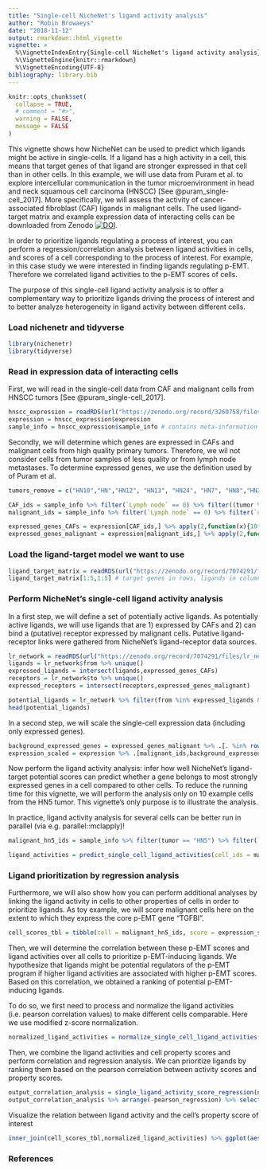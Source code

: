 ```yaml
---
title: "Single-cell NicheNet's ligand activity analysis"
author: "Robin Browaeys"
date: "2018-11-12"
output: rmarkdown::html_vignette
vignette: >
  %\VignetteIndexEntry{Single-cell NicheNet's ligand activity analysis}
  %\VignetteEngine{knitr::rmarkdown}
  %\VignetteEncoding{UTF-8}
bibliography: library.bib
---
```


<!-- github markdown built using 
rmarkdown::render("vignettes/ligand_activity_single_cell.Rmd", output_format = "github_document")
-->

```r
knitr::opts_chunk$set(
  collapse = TRUE,
  # comment = "#>",
  warning = FALSE,
  message = FALSE
)
```

This vignette shows how NicheNet can be used to predict which ligands might be active in single-cells. If a ligand has a high activity in a cell, this means that target genes of that ligand are stronger expressed in that cell than in other cells. In this example, we will use data from Puram et al. to explore intercellular communication in the tumor microenvironment in head and neck squamous cell carcinoma (HNSCC) [See @puram_single-cell_2017]. More specifically, we will assess the activity of cancer-associated fibroblast (CAF) ligands in malignant cells. The used ligand-target matrix and example expression data of interacting cells can be downloaded from Zenodo [![DOI](https://zenodo.org/badge/DOI/10.5281/zenodo.3260758.svg)](https://doi.org/10.5281/zenodo.3260758).

In order to prioritize ligands regulating a process of interest, you can perform a regression/correlation analysis between ligand activities in cells, and scores of a cell corresponding to the process of interest. For example, in this case study we were interested in finding ligands regulating p-EMT. Therefore we correlated ligand activities to the p-EMT scores of cells. 

The purpose of this single-cell ligand activity analysis is to offer a complementary way to prioritize ligands driving the process of interest and to better analyze heterogeneity in ligand activity between different cells.

### Load nichenetr and tidyverse

```r
library(nichenetr)
library(tidyverse)
```

### Read in expression data of interacting cells

First, we will read in the single-cell data from CAF and malignant cells from HNSCC tumors [See @puram_single-cell_2017].

```r
hnscc_expression = readRDS(url("https://zenodo.org/record/3260758/files/hnscc_expression.rds"))
expression = hnscc_expression$expression
sample_info = hnscc_expression$sample_info # contains meta-information about the cells
```

Secondly, we will determine which genes are expressed in CAFs and malignant cells from high quality primary tumors. Therefore, we wil not consider cells from tumor samples of less quality or from lymph node metastases. To determine expressed genes, we use the definition used by of Puram et al.

```r
tumors_remove = c("HN10","HN","HN12", "HN13", "HN24", "HN7", "HN8","HN23")

CAF_ids = sample_info %>% filter(`Lymph node` == 0) %>% filter((tumor %in% tumors_remove == FALSE)) %>% filter(`non-cancer cell type` == "CAF") %>% .$cell
malignant_ids = sample_info %>% filter(`Lymph node` == 0) %>% filter(`classified  as cancer cell` == 1) %>% filter((tumor %in% tumors_remove == FALSE)) %>% .$cell

expressed_genes_CAFs = expression[CAF_ids,] %>% apply(2,function(x){10*(2**x - 1)}) %>% apply(2,function(x){log2(mean(x) + 1)}) %>% .[. >= 4] %>% names()
expressed_genes_malignant = expression[malignant_ids,] %>% apply(2,function(x){10*(2**x - 1)}) %>% apply(2,function(x){log2(mean(x) + 1)}) %>% .[. >= 4] %>% names()

```

### Load the ligand-target model we want to use

```r
ligand_target_matrix = readRDS(url("https://zenodo.org/record/7074291/files/ligand_target_matrix_nsga2r_final.rds"))
ligand_target_matrix[1:5,1:5] # target genes in rows, ligands in columns
```

### Perform NicheNet's single-cell ligand activity analysis

In a first step, we will define a set of potentially active ligands. As potentially active ligands, we will use ligands that are 1) expressed by CAFs and 2) can bind a (putative) receptor expressed by malignant cells. Putative ligand-receptor links were gathered from NicheNet's ligand-receptor data sources.

```r
lr_network = readRDS(url("https://zenodo.org/record/7074291/files/lr_network_human_21122021.rds"))
ligands = lr_network$from %>% unique()
expressed_ligands = intersect(ligands,expressed_genes_CAFs)
receptors = lr_network$to %>% unique()
expressed_receptors = intersect(receptors,expressed_genes_malignant)

potential_ligands = lr_network %>% filter(from %in% expressed_ligands & to %in% expressed_receptors) %>% .$from %>% unique()
head(potential_ligands)
```

In a second step, we will scale the single-cell expression data (including only expressed genes).

```r
background_expressed_genes = expressed_genes_malignant %>% .[. %in% rownames(ligand_target_matrix)]
expression_scaled = expression %>% .[malignant_ids,background_expressed_genes] %>% scale_quantile()
```

Now perform the ligand activity analysis: infer how well NicheNet's ligand-target potential scores can predict whether a gene belongs to most strongly expressed genes in a cell compared to other cells. To reduce the running time for this vignette, we will perform the analysis only on 10 example cells from the HN5 tumor. This vignette's only purpose is to illustrate the analysis. 

In practice, ligand activity analysis for several cells can be better run in parallel (via e.g. parallel::mclapply)!

```r
malignant_hn5_ids = sample_info %>% filter(tumor == "HN5") %>% filter(`Lymph node` == 0) %>% filter(`classified  as cancer cell` == 1)  %>% .$cell %>% head(10)

ligand_activities = predict_single_cell_ligand_activities(cell_ids = malignant_hn5_ids, expression_scaled = expression_scaled, ligand_target_matrix = ligand_target_matrix, potential_ligands = potential_ligands)
```

### Ligand prioritization by regression analysis

Furthermore, we will also show how you can perform additional analyses by linking the ligand activity in cells to other properties of cells in order to prioritize ligands. As toy example, we will score malignant cells here on the extent to which they express the core p-EMT gene "TGFBI".

```r
cell_scores_tbl = tibble(cell = malignant_hn5_ids, score = expression_scaled[malignant_hn5_ids,"TGFBI"])
```

Then, we will determine the correlation between these p-EMT scores and ligand activities over all cells to prioritize p-EMT-inducing ligands. We hypothesize that ligands might be potential regulators of the p-EMT program if higher ligand activities are associated with higher p-EMT scores. Based on this correlation, we obtained a ranking of potential p-EMT-inducing ligands.

To do so, we first need to process and normalize the ligand activities (i.e. pearson correlation values) to make different cells comparable. Here we use modified z-score normalization.

```r
normalized_ligand_activities = normalize_single_cell_ligand_activities(ligand_activities)
```

Then, we combine the ligand activities and cell property scores and perform correlation and regression analysis.
We can prioritize ligands by ranking them based on the pearson correlation between activity scores and property scores.

```r
output_correlation_analysis = single_ligand_activity_score_regression(normalized_ligand_activities,cell_scores_tbl)
output_correlation_analysis %>% arrange(-pearson_regression) %>% select(pearson_regression, ligand)
```

Visualize the relation between ligand activity and the cell's property score of interest

```r
inner_join(cell_scores_tbl,normalized_ligand_activities) %>% ggplot(aes(score,TNC)) + geom_point() + geom_smooth(method = "lm")
```

### References
